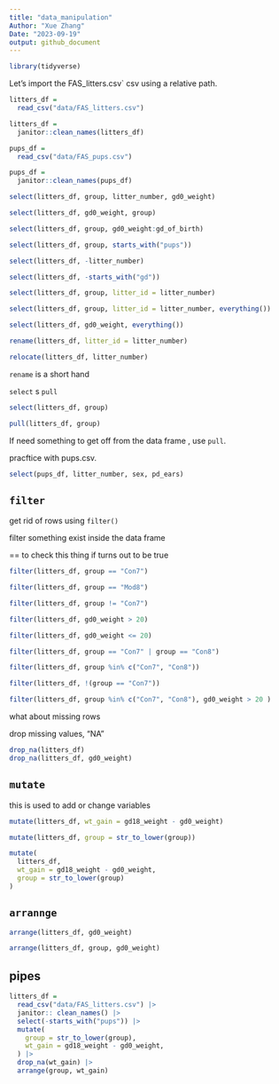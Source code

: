 ```yaml
---
title: "data_manipulation"
Author: "Xue Zhang"
Date: "2023-09-19"
output: github_document
---
```




```r
library(tidyverse)
```


Let's import the FAS_litters.csv` csv using a relative path.



```r
litters_df = 
  read_csv("data/FAS_litters.csv")

litters_df = 
  janitor::clean_names(litters_df)

pups_df = 
  read_csv("data/FAS_pups.csv")

pups_df = 
  janitor::clean_names(pups_df)
```


```r
select(litters_df, group, litter_number, gd0_weight)

select(litters_df, gd0_weight, group)

select(litters_df, group, gd0_weight:gd_of_birth)

select(litters_df, group, starts_with("pups"))

select(litters_df, -litter_number)

select(litters_df, -starts_with("gd"))

select(litters_df, group, litter_id = litter_number)

select(litters_df, group, litter_id = litter_number, everything())

select(litters_df, gd0_weight, everything())
```

```r
rename(litters_df, litter_id = litter_number)

relocate(litters_df, litter_number)
```

`rename` is a short hand 


`select` s `pull`

```r
select(litters_df, group)

pull(litters_df, group)
```

If need something to get off from the data frame , use `pull`.


pracftice with pups.csv.

```r
select(pups_df, litter_number, sex, pd_ears)
```

## `filter`

get rid of rows using `filter()`

filter something exist inside the data frame

== to check this thing if turns out to be true

```r
filter(litters_df, group == "Con7")

filter(litters_df, group == "Mod8")

filter(litters_df, group != "Con7")

filter(litters_df, gd0_weight > 20)

filter(litters_df, gd0_weight <= 20)

filter(litters_df, group == "Con7" | group == "Con8")

filter(litters_df, group %in% c("Con7", "Con8"))

filter(litters_df, !(group == "Con7"))

filter(litters_df, group %in% c("Con7", "Con8"), gd0_weight > 20 )
```

what about missing rows

drop missing values, "NA"

```r
drop_na(litters_df)
drop_na(litters_df, gd0_weight)
```


## `mutate`

this is used to add or change variables

```r
mutate(litters_df, wt_gain = gd18_weight - gd0_weight)

mutate(litters_df, group = str_to_lower(group))

mutate(
  litters_df,
  wt_gain = gd18_weight - gd0_weight,
  group = str_to_lower(group)
)
```




## `arrannge`

```r
arrange(litters_df, gd0_weight)

arrange(litters_df, group, gd0_weight)
```

## pipes

```r
litters_df = 
  read_csv("data/FAS_litters.csv") |>
  janitor:: clean_names() |>
  select(-starts_with("pups")) |>
  mutate(
    group = str_to_lower(group),
    wt_gain = gd18_weight - gd0_weight, 
  ) |>
  drop_na(wt_gain) |>
  arrange(group, wt_gain)
```


